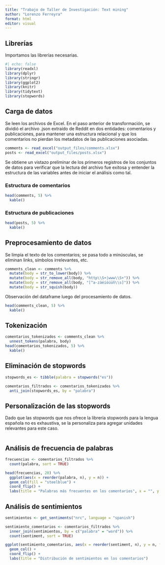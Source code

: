 ```yaml
---
title: "Trabajo de Taller de Investigación: Text mining"
author: "Lorenzo Ferreyra"
format: html
editor: visual
---
```


## Librerías

Importamos las librerías necesarias.

```r
#| echo: false
library(readxl)
library(dplyr)
library(stringr)
library(ggplot2)
library(knitr)
library(tidytext)
library(stopwords)
```

## Carga de datos

Se leen los archivos de Excel. En el paso anterior de transformación, se dividió el archivo .json extraído de Reddit en dos entidades: comentarios y publicaciones, para mantener una estructura relacional y que los comentarios no pierdan los metadatos de las publicaciones asociadas.

```r
comments <- read_excel("output_files/comments.xlsx")
posts <- read_excel("output_files/posts.xlsx")
```

Se obtiene un vistazo preliminar de los primeros registros de los conjuntos de datos para verificar que la lectura del archivo fue exitosa y entender la estructura de las variables antes de iniciar el análisis como tal.

### Estructura de comentarios

```r
head(comments, 5) %>% 
  kable()
```

### Estructura de publicaciones

```r
head(posts, 5) %>% 
  kable()
```

## Preprocesamiento de datos

Se limpia el texto de los comentarios; se pasa todo a minúsculas, se eliminan links, símbolos irrelevantes, etc.

```r
comments_clean <- comments %>%
  mutate(body = str_to_lower(body)) %>%
  mutate(body = str_remove_all(body, "http\\S+|www\\S+")) %>%
  mutate(body = str_remove_all(body, "[^a-záéíóúüñ\\s]")) %>%
  mutate(body = str_squish(body))
```

Observación del dataframe luego del procesamiento de datos.

```r
head(comments_clean, 5) %>% 
  kable()
```

## Tokenización

```r

comentarios_tokenizados <- comments_clean %>%
  unnest_tokens(palabra, body)
head(comentarios_tokenizados, 5) %>% 
  kable()

```

## Eliminación de stopwords

```r


stopwords_es <- tibble(palabra = stopwords("es"))

comentarios_filtrados <- comentarios_tokenizados %>%
  anti_join(stopwords_es, by = "palabra")

```

## Personalización de las stopwords

Dado que las stopwords que nos ofrece la librería stopwords para la lengua española no es exhaustiva, se la personaliza para agregar unidades relevantes para este caso.

```r

```

## Análisis de frecuencia de palabras

```r
frecuencias <- comentarios_filtrados %>%
  count(palabra, sort = TRUE)

head(frecuencias, 20) %>%
  ggplot(aes(x = reorder(palabra, n), y = n)) +
  geom_col(fill = "steelblue") +
  coord_flip() +
  labs(title = "Palabras más frecuentes en los comentarios", x = "", y = "Frecuencia")

```

## Análisis de sentimientos

```r
sentimientos <- get_sentiments("nrc", language = "spanish")

sentimiento_comentarios <- comentarios_filtrados %>%
  inner_join(sentimientos, by = c("palabra" = "word")) %>%
  count(sentiment, sort = TRUE)

ggplot(sentimiento_comentarios, aes(x = reorder(sentiment, n), y = n, fill = sentiment)) +
  geom_col() +
  coord_flip() +
  labs(title = "Distribución de sentimientos en los comentarios")

```
